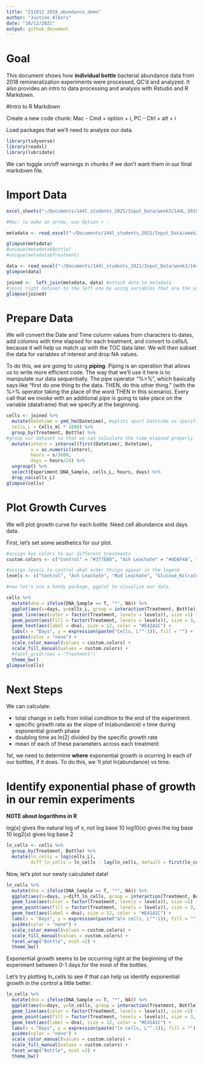 ```yaml
---
title: "211012_2018_abundance_demo"
author: "Justine Albers"
date: "10/12/2021"
output: github_document
---
```

# Goal

This document shows how **individual bottle** bacterial abundance data from 2018 remineralization experiments were processed, QC'd and analyzed. It also provides an intro to data processing and analysis with Rstudio and R Markdown. 

#Intro to R Markdown

Create a new code chunk: Mac - Cmd + option + i, PC - Ctrl + alt + i 

Load packages that we'll need to analyze our data. 
```r
library(tidyverse)
library(readxl)
library(lubridate)
```

We can toggle on/off warnings in chunks if we don't want them in our final markdown file. 

# Import Data 

```r
excel_sheets("~/Documents/144l_students_2021/Input_Data/week3/144L_2018_BactAbund.xlsx")

#Mac: to make an arrow, use Option + - 

metadata <- read_excel("~/Documents/144l_students_2021/Input_Data/week3/144L_2018_BactAbund.xlsx", sheet = "Metadata")

glimpse(metadata)
#unique(metadata$Bottle)
#unique(metadata$Treatment)

data <- read_excel("~/Documents/144l_students_2021/Input_Data/week3/144L_2018_BactAbund.xlsx", sheet = "Data")
glimpse(data)

joined <-  left_join(metadata, data) #attach data to metadata
#joins right dataset to the left one by using variables that are the same across the two dataframes
glimpse(joined)

```

# Prepare Data 

We will convert the Date and Time column values from characters to dates, add columns with time elapsed for each treatment, and convert to cells/L because it will help us match up with the TOC data later. We will then subset the data for variables of interest and drop NA values. 

To do this, we are going to using **piping**. Piping is an operation that allows us to write more efficient code. The way that we'll use it here is to manipulate our data sequentially. The pipe operator "%>%", which basically says like "first do one thing to the data. THEN, do this other thing." (with the %>% operator taking the place of the word THEN in this scenario). Every call that we invoke with an additional pipe is going to take place on the variable (dataframe) that we specify at the beginning. 

```r
cells <- joined %>%
  mutate(Datetime = ymd_hm(Datetime), #splits apart Datetime as specified
  cells_L = Cells_ml * 1000) %>%
  group_by(Treatment, Bottle) %>%
#group our dataset so that we can calculate the time elapsed properly 
  mutate(interv = interval(first(Datetime), Datetime), 
         s = as.numeric(interv), 
         hours = s/3600, 
         days = hours/24) %>%
  ungroup() %>%
  select(Experiment:DNA_Sample, cells_L, hours, days) %>%
  drop_na(cells_L)
glimpse(cells)
```
# Plot Growth Curves

We will plot growth curve for each bottle. Need cell abundance and days data. 

First, let's set some aesthetics for our plot. 

```r
#assign hex colors to our different treatments
custom.colors <- c("Control" = "#377EB8", "Ash Leachate" = "#4DAF4A", "Mud Leachate" = "#E41A1C", "Glucose_Nitrate_Phosphate" = "#FF7F00")

#assign levels to control what order things appear in the legend
levels <- c("Control", "Ash Leachate", "Mud Leachate", "Glucose_Nitrate_Phosphate")

#now let's use a handy package, ggplot to visualize our data. 

cells %>%
  mutate(dna = ifelse(DNA_Sample == T, "*", NA)) %>%
  ggplot(aes(x=days, y=cells_L, group = interaction(Treatment, Bottle))) +
  geom_line(aes(color = factor(Treatment, levels = levels)), size =1) +
  geom_point(aes(fill = factor(Treatment, levels = levels)), size = 3, color = "black", shape = 21) + 
  geom_text(aes(label = dna), size = 12, color = "#E41A1C") +
  labs(x = "Days", y = expression(paste("Cells, L"^-1)), fill = "") + 
  guides(color = "none") + 
  scale_color_manual(values = custom.colors) +
  scale_fill_manual(values = custom.colors) +
  #facet_grid(rows = "Treatment")
  theme_bw()
glimpse(cells)
```


# Next Steps 

We can calculate: 

- total change in cells from initial condition to the end of the experiment. 
- specific growth rate as the slope of ln(abundance) v time during exponential growth phase
- doubling time as ln(2) divided by the specific growth rate
- mean of each of these parameters across each treatment

1st, we need to determine **where** exponential growth is ocurring in each of our bottles, if it does. To do this, we 'll plot ln(abundance) vs time. 

# Identify exponential phase of growth in our remin experiments

**NOTE about logarithms in R** 

log(x) gives the natural log of x, not log base 10
log10(x) gives the log base 10
log2(x) gives log base 2

```r
ln_cells <- cells %>%
  group_by(Treatment, Bottle) %>%
  mutate(ln_cells = log(cells_L), 
         diff_ln_cells = ln_cells - lag(ln_cells, default = first(ln_cells)))
```

Now, let's plot our newly calculated data! 

```r
ln_cells %>%
  mutate(dna = ifelse(DNA_Sample == T, "*", NA)) %>%
  ggplot(aes(x=days, y=diff_ln_cells, group = interaction(Treatment, Bottle))) +
  geom_line(aes(color = factor(Treatment, levels = levels)), size =1) +
  geom_point(aes(fill = factor(Treatment, levels = levels)), size = 3, color = "black", shape = 21) + 
  geom_text(aes(label = dna), size = 12, color = "#E41A1C") +
  labs(x = "Days", y = expression(paste("∆ln cells, L"^-1)), fill = "") + 
  guides(color = "none") + 
  scale_color_manual(values = custom.colors) +
  scale_fill_manual(values = custom.colors) +
  facet_wrap("Bottle", ncol =2) +
  theme_bw()
```
Exponential growth seems to be occurring right at the beginning of the experiment between 0-1 days for the most of the bottles. 

Let's try plotting ln_cells to see if that can help us identify exponential growth in the control a little better. 

```r
ln_cells %>%
  mutate(dna = ifelse(DNA_Sample == T, "*", NA)) %>%
  ggplot(aes(x=days, y=ln_cells, group = interaction(Treatment, Bottle))) +
  geom_line(aes(color = factor(Treatment, levels = levels)), size =1) +
  geom_point(aes(fill = factor(Treatment, levels = levels)), size = 3, color = "black", shape = 21) + 
  geom_text(aes(label = dna), size = 12, color = "#E41A1C") +
  labs(x = "Days", y = expression(paste("ln cells, L"^-1)), fill = "") + 
  guides(color = "none") + 
  scale_color_manual(values = custom.colors) +
  scale_fill_manual(values = custom.colors) +
  facet_wrap("Bottle", ncol =2) +
  theme_bw()
```


